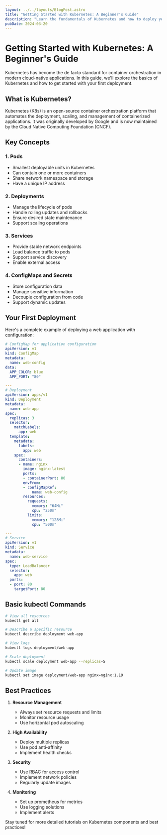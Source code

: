 ```yaml
---
layout: ../../layouts/BlogPost.astro
title: "Getting Started with Kubernetes: A Beginner's Guide"
description: "Learn the fundamentals of Kubernetes and how to deploy your first application in a production-ready container orchestration system."
pubDate: 2024-03-20
---
```


# Getting Started with Kubernetes: A Beginner's Guide

Kubernetes has become the de facto standard for container orchestration in modern cloud-native applications. In this guide, we'll explore the basics of Kubernetes and how to get started with your first deployment.

## What is Kubernetes?

Kubernetes (K8s) is an open-source container orchestration platform that automates the deployment, scaling, and management of containerized applications. It was originally developed by Google and is now maintained by the Cloud Native Computing Foundation (CNCF).

## Key Concepts

### 1. Pods
- Smallest deployable units in Kubernetes
- Can contain one or more containers
- Share network namespace and storage
- Have a unique IP address

### 2. Deployments
- Manage the lifecycle of pods
- Handle rolling updates and rollbacks
- Ensure desired state maintenance
- Support scaling operations

### 3. Services
- Provide stable network endpoints
- Load balance traffic to pods
- Support service discovery
- Enable external access

### 4. ConfigMaps and Secrets
- Store configuration data
- Manage sensitive information
- Decouple configuration from code
- Support dynamic updates

## Your First Deployment

Here's a complete example of deploying a web application with configuration:

```yaml
# ConfigMap for application configuration
apiVersion: v1
kind: ConfigMap
metadata:
  name: web-config
data:
  APP_COLOR: blue
  APP_PORT: "80"

---
# Deployment
apiVersion: apps/v1
kind: Deployment
metadata:
  name: web-app
spec:
  replicas: 3
  selector:
    matchLabels:
      app: web
  template:
    metadata:
      labels:
        app: web
    spec:
      containers:
      - name: nginx
        image: nginx:latest
        ports:
        - containerPort: 80
        envFrom:
        - configMapRef:
            name: web-config
        resources:
          requests:
            memory: "64Mi"
            cpu: "250m"
          limits:
            memory: "128Mi"
            cpu: "500m"

---
# Service
apiVersion: v1
kind: Service
metadata:
  name: web-service
spec:
  type: LoadBalancer
  selector:
    app: web
  ports:
  - port: 80
    targetPort: 80
```

## Basic kubectl Commands

```bash
# View all resources
kubectl get all

# Describe a specific resource
kubectl describe deployment web-app

# View logs
kubectl logs deployment/web-app

# Scale deployment
kubectl scale deployment web-app --replicas=5

# Update image
kubectl set image deployment/web-app nginx=nginx:1.19
```

## Best Practices

1. **Resource Management**
   - Always set resource requests and limits
   - Monitor resource usage
   - Use horizontal pod autoscaling

2. **High Availability**
   - Deploy multiple replicas
   - Use pod anti-affinity
   - Implement health checks

3. **Security**
   - Use RBAC for access control
   - Implement network policies
   - Regularly update images

4. **Monitoring**
   - Set up prometheus for metrics
   - Use logging solutions
   - Implement alerts

Stay tuned for more detailed tutorials on Kubernetes components and best practices!